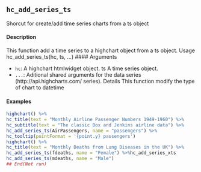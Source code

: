 ## ``hc_add_series_ts``
Shorcut for create/add time series charts from a ts object

#### Description 

This function add a time series to a highchart object from a ts object.
Usage
hc_add_series_ts(hc, ts, ...)
 #### Arguments 

* ``hc ``: A highchart htmlwidget object.
ts A time series object.
* ``...``: Aditional shared arguments for the data series (http://api.highcharts.com/
series).
Details
This function modify the type of chart to datetime

#### Examples
```r

highchart() %>%
hc_title(text = "Monthly Airline Passenger Numbers 1949-1960") %>%
hc_subtitle(text = "The classic Box and Jenkins airline data") %>%
hc_add_series_ts(AirPassengers, name = "passengers") %>%
hc_tooltip(pointFormat = '{point.y} passengers')
highchart() %>%
hc_title(text = "Monthly Deaths from Lung Diseases in the UK") %>%
hc_add_series_ts(fdeaths, name = "Female") %>%hc_add_series_xts
hc_add_series_ts(mdeaths, name = "Male")
## End(Not run)
```


